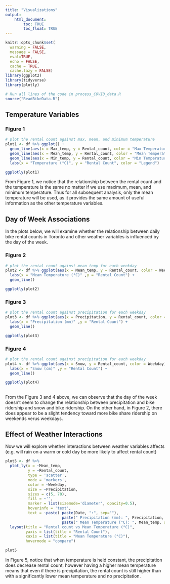 ```yaml
---
title: "Visualizations"
output: 
    html_document:
        toc: TRUE
        toc_float: TRUE
---
```


```r
knitr::opts_chunk$set(
  warning = FALSE,
  message = FALSE,
  eval=TRUE,
  echo = FALSE,
  cache = TRUE,
  cache.lazy = FALSE)
library(ggplot2)
library(tidyverse)
library(plotly)
```

```r
# Run all lines of the code in process_COVID_data.R
source("ReadBikeData.R")
```

## Temperature Variables

### Figure 1


```r
# plot the rental count against max, mean, and minimum temperature
plot1 <- df %>% ggplot() +
  geom_line(aes(x = Max_temp, y = Rental_count, color = "Max Temperature")) +
  geom_line(aes(x = Mean_temp, y = Rental_count, color = "Mean Temperature")) +
  geom_line(aes(x = Min_temp, y = Rental_count, color = "Min Temperature")) +
  labs(x = "Temperature (°C)", y = "Rental Count", color = "Legend")

ggplotly(plot1)
```

From Figure 1, we notice that the relationship between the rental count and the temperature is the same no matter if we use maximum, mean, and minimum temperature. Thus for all subsequent analysis, only the mean temperature will be used, as it provides the same amount of useful information as the other temperature variables.

## Day of Week Associations {.tabset}

In the plots below, we will examine whether the relationship between daily bike rental counts in Toronto and other weather variables is influenced by the day of the week. 

### Figure 2

```r
# plot the rental count against mean temp for each weekday
plot2 <- df %>% ggplot(aes(x = Mean_temp, y = Rental_count, color = Weekday)) +
  labs(x = "Mean Temperature (°C)" ,y = "Rental Count") +
  geom_line()

ggplotly(plot2)
```

### Figure 3

```r
# plot the rental count against precipitation for each weekday
plot3 <- df %>% ggplot(aes(x = Precipitation, y = Rental_count, color = Weekday)) +
  labs(x = "Precipitation (mm)" ,y = "Rental Count") +
  geom_line()

ggplotly(plot3)
```

### Figure 4
```r
# plot the rental count against precipitation for each weekday
plot4 <- df %>% ggplot(aes(x = Snow, y = Rental_count, color = Weekday)) +
  labs(x = "Snow (cm)" ,y = "Rental Count") +
  geom_line()

ggplotly(plot4)
```


## {-}

From the Figure 3 and 4 above, we can observe that the day of the week doesn't seem to change the relationship between precipitation and bike ridership and snow and bike ridership. On the other hand, in Figure 2, there does appear to be a slight tendency toward more bike share ridership on weekends verus weekdays. 

## Effect of Weather Interactions {.tabset}

Now we will explore whether interactions between weather variables affects (e.g. will rain on a warm or cold day be more likely to affect rental count)

```r
plot5 <- df %>% 
  plot_ly(x = ~Mean_temp, 
          y = ~Rental_count,
          type = 'scatter', 
          mode = 'markers', 
          color = ~Weekday,
          size = ~Precipitation, 
          sizes = c(5, 70), 
          fill = ~'', 
          marker = list(sizemode='diameter', opacity=0.5),
          hoverinfo = 'text',
          text = ~paste( paste(Date, ":", sep=""), 
                         paste(" Precipitation (mm): ", Precipitation, sep="") , 
                         paste(" Mean Temperature (°C): ", Mean_temp, sep=""), sep = "<br>")) %>%
  layout(title = "Rental count vs Mean Temperature (°C)",
         yaxis = list(title = "Rental Count"), 
         xaxis = list(title = "Mean Temperature (°C)"),
         hovermode = "compare")
```

```r
plot5
```

In Figure 5, notice that when temperature is held constant, the precipitation does decrease rental count, however having a higher mean temperature means that even if there is precipitation, the rental count is still higher than with a significantly lower mean temperature and no precipitation.